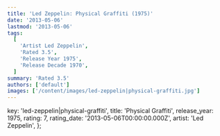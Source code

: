 ```yaml
---
title: 'Led Zeppelin: Physical Graffiti (1975)'
date: '2013-05-06'
lastmod: '2013-05-06'
tags:
  [
    'Artist Led Zeppelin',
    'Rated 3.5',
    'Release Year 1975',
    'Release Decade 1970',
  ]
summary: 'Rated 3.5'
authors: ['default']
images: ['/content/images/led-zeppelin|physical-graffiti.jpg']
---
```


  key: 'led-zeppelin|physical-graffiti',
  title: 'Physical Graffiti',
  release_year: 1975,
  rating: 7,
  rating_date: '2013-05-06T00:00:00.000Z',
  artist: 'Led Zeppelin',
};

<MusicRating data={data} />

